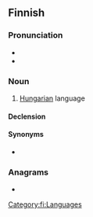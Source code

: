 {{also|Unkari}}
==Finnish==
{{wikipedia|lang=fi|unkarin kieli}}

===Pronunciation===
* {{fi-IPA}}
* {{hyphenation|fi|un|ka|ri}}

===Noun===
{{fi-noun}}

# [[Hungarian]] language

====Declension====
{{fi-decl-paperi|n=sg|unkar|a}}

====Synonyms====
* {{l|fi|[[unkari]]n [[kieli]]}}

===Anagrams===
* {{anagrams|fi|a=aiknru|karuin|kurina|kurnia}}

[[Category:fi:Languages]]